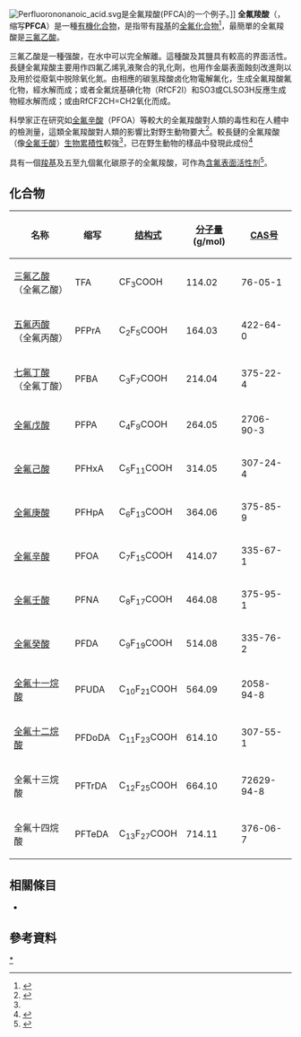 [[File:Perfluorononanoic_acid.svg|thumb]]是全氟羧酸(PFCA)的一个例子。]]
'''全氟羧酸'''（{{lang-en|Perfluorinated carboxylic acid}}，缩写'''PFCA'''）是一種[[有機化合物|有機化合物]]，是指带有[[羧基|羧基]]的[[全氟化合物|全氟化合物]]<ref>{{cite news |first=Jennifer 8. |last=Lee |title=E.P.A. Orders Companies to Examine Effects of Chemicals |work=The New York Times |date=15 April 2003 |accessdate=15 May 2009 |url=http://www.nytimes.com/2003/04/15/science/epa-orders-companies-to-examine-effects-of-chemicals.html |archive-date=2014-02-01 |archive-url=https://web.archive.org/web/20140201224115/http://www.nytimes.com/2003/04/15/science/epa-orders-companies-to-examine-effects-of-chemicals.html |dead-url=no }}</ref>，最簡單的全氟羧酸是[[三氟乙酸|三氟乙酸]]。
 
三氟乙酸是一種强酸，在水中可以完全解離。這種酸及其鹽具有較高的界面活性。長鏈全氟羧酸主要用作四氟乙烯乳液聚合的乳化劑，也用作金屬表面蝕刻改進劑以及用於從廢氣中脱除氧化氮。由相應的碳氢羧酸卤化物電解氟化，生成全氟羧酸氟化物，經水解而成；或者全氟烷基碘化物（RfCF2I）和SO3或CLSO3H反應生成物經水解而成；或由RfCF2CH=CH2氧化而成。

科學家正在研究如[[全氟辛酸|全氟辛酸]]（PFOA）等較大的全氟羧酸對人類的毒性和在人體中的檢測量，這類全氟羧酸對人類的影響比對野生動物要大<ref name=hou>{{cite journal 
 |author=Houde M, Martin JW, Letcher RJ, Solomon KR, Muir DC 
 |title=Biological monitoring of polyfluoroalkyl substances: A review 
 |journal=Environ. Sci. Technol. 
 |volume=40 |issue=11 |pages=3463–73 |pmid=16786681 |doi=10.1021/es052580b|date=June 2006}}</ref>。較長鏈的全氟羧酸（像[[全氟壬酸|全氟壬酸]]）[[生物累積性|生物累積性]]較強<ref name=hou/>，已在野生動物的{{link-en|生物監測|Biomonitoring (chemistry)}}樣品中發現此成份<ref>{{cite news
 |title=Water Pollution Continues At Famous Russian Lake
 |url=http://www.sciencedaily.com/releases/2008/03/080324103026.htm
 |work=ScienceDaily
 |date=25 March 2008
 |accessdate=11 January 2009
 |archive-date=2014-02-01
 |archive-url=https://web.archive.org/web/20140201140434/http://www.sciencedaily.com/releases/2008/03/080324103026.htm
 |dead-url=no
 }}</ref>

具有一個[[羧基|羧基]]及五至九個氟化碳原子的全氟羧酸，可作為[[含氟表面活性剂|含氟表面活性剂]]<ref name=Salager2002>{{cite conference
 |first=Jean-Louis
 |last=Salager
 |title=FIRP Booklet # 300-A: Surfactants-Types and Uses
 |pages=44
 |publisher=Universidad de los Andes Laboratory of Formulation, Interfaces Rheology, and Processes
 |date=2002
 |url=http://nanoparticles.org/pdf/Salager-E300A.pdf
 |accessdate=2008-09-07
 |archive-date=2020-07-31
 |archive-url=https://web.archive.org/web/20200731194249/http://nanoparticles.org/pdf/Salager-E300A.pdf
 |dead-url=no
 }}</ref>。

==化合物==
{| class="wikitable sortable"
|-
! 名称
! 缩写
! [[结构式|结构式]]
! [[分子量|分子量]] (g/mol)
! [[CAS号|CAS号]]
|-
| [[三氟乙酸|三氟乙酸]]（全氟乙酸）
| TFA
| CF<sub>3</sub>COOH
| 114.02
| 76-05-1
|-
| [[五氟丙酸|五氟丙酸]]（全氟丙酸）
| PFPrA
| C<sub>2</sub>F<sub>5</sub>COOH
| 164.03
| 422-64-0
|-
| [[七氟丁酸|七氟丁酸]]（全氟丁酸）
| PFBA
| C<sub>3</sub>F<sub>7</sub>COOH
| 214.04
| 375-22-4
|-
| [[d:Q27156873|全氟戊酸]]
| PFPA
| C<sub>4</sub>F<sub>9</sub>COOH
| 264.05
| 2706-90-3
|-
| [[d:Q27156874|全氟己酸]]
| PFHxA
| C<sub>5</sub>F<sub>11</sub>COOH
| 314.05
| 307-24-4
|-
| [[d:Q27116513|全氟庚酸]]
| PFHpA
| C<sub>6</sub>F<sub>13</sub>COOH
| 364.06
| 375-85-9
|-
| [[全氟辛酸|全氟辛酸]]
| PFOA
| C<sub>7</sub>F<sub>15</sub>COOH
| 414.07
| 335-67-1
|-
| [[全氟壬酸|全氟壬酸]]
| PFNA
| C<sub>8</sub>F<sub>17</sub>COOH
| 464.08
| 375-95-1
|-
| [[全氟癸酸|全氟癸酸]]
| PFDA
| C<sub>9</sub>F<sub>19</sub>COOH
| 514.08
| 335-76-2
|-
| [[d:Q27156875|全氟十一烷酸]]
| PFUDA
| C<sub>10</sub>F<sub>21</sub>COOH
| 564.09
| 2058-94-8
|-
| [[d:Q27162640|全氟十二烷酸]]
| PFDoDA
| C<sub>11</sub>F<sub>23</sub>COOH
| 614.10
| 307-55-1
|-
| 全氟十三烷酸
| PFTrDA
| C<sub>12</sub>F<sub>25</sub>COOH
| 664.10
| 72629-94-8
|-
| 全氟十四烷酸
| PFTeDA
| C<sub>13</sub>F<sub>27</sub>COOH
| 714.11
| 376-06-7
|}

==相關條目==
*{{link-en|SURFLON S-111|SURFLON S-111}}

==參考資料==
{{reflist}}


[[Category:全氟羧酸|*]]